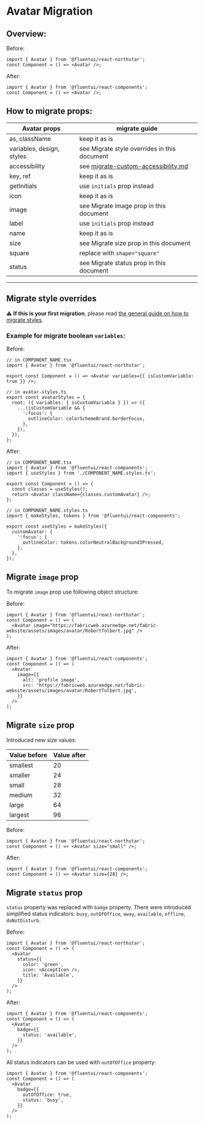 
<Meta title="Concepts/Migration/from v0/Components/Avatar Migration" />

# Avatar Migration

## Overview:

Before:

```tsx
import { Avatar } from '@fluentui/react-northstar';
const Component = () => <Avatar />;
```

After:

```tsx
import { Avatar } from '@fluentui/react-components';
const Component = () => <Avatar />;
```

## How to migrate props:

| Avatar props              | migrate guide                                                                                            |
| ------------------------- | -------------------------------------------------------------------------------------------------------- |
| as, className             | keep it as is                                                                                            |
| variables, design, styles | see Migrate style overrides in this document                                                             |
| accessibility             | see [migrate-custom-accessibility.md](?path=/docs/concepts-migration-from-v0-custom-accessibility--docs) |
| key, ref                  | keep it as is                                                                                            |
| getInitials               | use `initials` prop instead                                                                              |
| icon                      | keep it as is                                                                                            |
| image                     | see Migrate image prop in this document                                                                  |
| label                     | use `initials` prop instead                                                                              |
| name                      | keep it as is                                                                                            |
| size                      | see Migrate size prop in this document                                                                   |
| square                    | replace with `shape="square"`                                                                            |
| status                    | see Migrate status prop in this document                                                                 |

---

## Migrate style overrides

⚠️ **If this is your first migration**, please read [the general guide on how to migrate styles](?path=/docs/concepts-migration-from-v0-custom-style-overrides--docs).

### Example for migrate boolean `variables`:

Before:

```tsx
// in COMPONENT_NAME.tsx
import { Avatar } from '@fluentui/react-northstar';

export const Component = () => <Avatar variables={{ isCustomVariable: true }} />;

// in avatar-styles.ts
export const avatarStyles = {
  root: ({ variables: { isCustomVariable } }) => ({
    ...(isCustomVariable && {
      ':focus': {
        outlineColor: colorSchemeBrand.borderFocus,
      },
    }),
  }),
};
```

After:

```tsx
// in COMPONENT_NAME.tsx
import { Avatar } from '@fluentui/react-components';
import { useStyles } from './COMPONENT_NAME.styles.ts';

export const Component = () => {
  const classes = useStyles();
  return <Avatar className={classes.customAvatar} />;
};

// in COMPONENT_NAME.styles.ts
import { makeStyles, tokens } from '@fluentui/react-components';

export const useStyles = makeStyles({
  customAvatar: {
    ':focus': {
      outlineColor: tokens.colorNeutralBackground3Pressed,
    },
  },
});
```

## Migrate `image` prop

To migrate `image` prop use following object structure:

Before:

```tsx
import { Avatar } from '@fluentui/react-northstar';
const Component = () => (
  <Avatar image="https://fabricweb.azureedge.net/fabric-website/assets/images/avatar/RobertTolbert.jpg" />
);
```

After:

```tsx
import { Avatar } from '@fluentui/react-components';
const Component = () => (
  <Avatar
    image={{
      alt: 'profile image',
      src: 'https://fabricweb.azureedge.net/fabric-website/assets/images/avatar/RobertTolbert.jpg',
    }}
  />
);
```

## Migrate `size` prop

Introduced new size values:

| Value before | Value after |
| ------------ | ----------- |
| smallest     | 20          |
| smaller      | 24          |
| small        | 28          |
| medium       | 32          |
| large        | 64          |
| largest      | 96          |

Before:

```tsx
import { Avatar } from '@fluentui/react-northstar';
const Component = () => <Avatar size="small" />;
```

After:

```tsx
import { Avatar } from '@fluentui/react-components';
const Component = () => <Avatar size={28} />;
```

## Migrate `status` prop

`status` property was replaced with `badge` property.
There were introduced simplified status indicators:
`busy`, `outOfOffice`, `away`, `available`, `offline`, `doNotDisturb`.

Before:

```tsx
import { Avatar } from '@fluentui/react-northstar';
const Component = () => (
  <Avatar
    status={{
      color: 'green',
      icon: <AcceptIcon />,
      title: 'Available',
    }}
  />
);
```

After:

```tsx
import { Avatar } from '@fluentui/react-components';
const Component = () => (
  <Avatar
    badge={{
      status: 'available',
    }}
  />
);
```

All status indicators can be used with `outOfOffice` property:

```tsx
import { Avatar } from '@fluentui/react-components';
const Component = () => (
  <Avatar
    badge={{
      outOfOffice: true,
      status: 'busy',
    }}
  />
);
```
